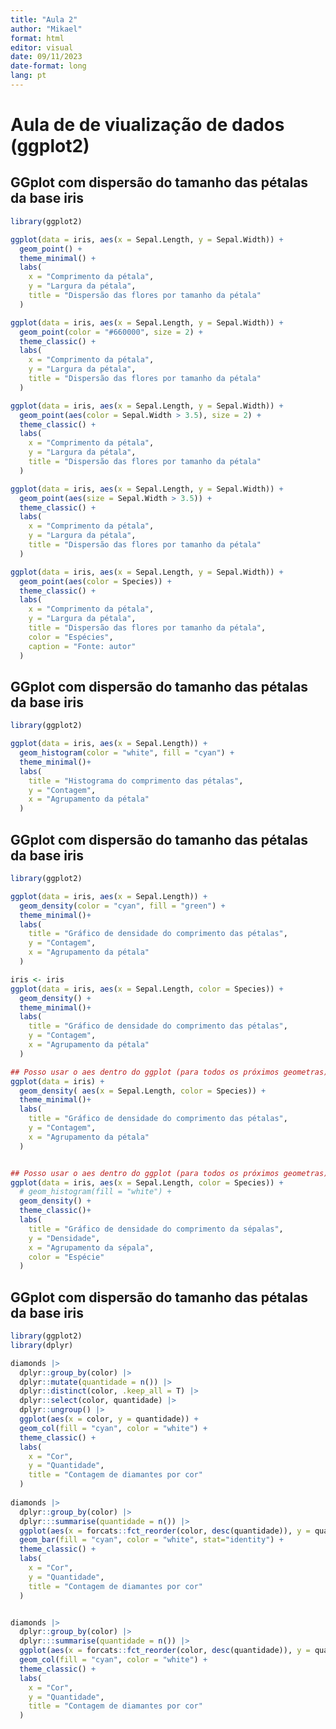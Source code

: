 ```yaml
---
title: "Aula 2"
author: "Mikael"
format: html
editor: visual
date: 09/11/2023
date-format: long
lang: pt
---
```


# Aula de de viualização de dados (ggplot2)

## GGplot com dispersão do tamanho das pétalas da base iris

```r
library(ggplot2)

ggplot(data = iris, aes(x = Sepal.Length, y = Sepal.Width)) +
  geom_point() +
  theme_minimal() +
  labs(
    x = "Comprimento da pétala",
    y = "Largura da pétala",
    title = "Dispersão das flores por tamanho da pétala"
  )

ggplot(data = iris, aes(x = Sepal.Length, y = Sepal.Width)) +
  geom_point(color = "#660000", size = 2) +
  theme_classic() +
  labs(
    x = "Comprimento da pétala",
    y = "Largura da pétala",
    title = "Dispersão das flores por tamanho da pétala"
  )

ggplot(data = iris, aes(x = Sepal.Length, y = Sepal.Width)) +
  geom_point(aes(color = Sepal.Width > 3.5), size = 2) +
  theme_classic() +
  labs(
    x = "Comprimento da pétala",
    y = "Largura da pétala",
    title = "Dispersão das flores por tamanho da pétala"
  )

ggplot(data = iris, aes(x = Sepal.Length, y = Sepal.Width)) +
  geom_point(aes(size = Sepal.Width > 3.5)) +
  theme_classic() +
  labs(
    x = "Comprimento da pétala",
    y = "Largura da pétala",
    title = "Dispersão das flores por tamanho da pétala"
  )

ggplot(data = iris, aes(x = Sepal.Length, y = Sepal.Width)) +
  geom_point(aes(color = Species)) +
  theme_classic() +
  labs(
    x = "Comprimento da pétala",
    y = "Largura da pétala",
    title = "Dispersão das flores por tamanho da pétala",
    color = "Espécies",
    caption = "Fonte: autor"
  )


```



## GGplot com dispersão do tamanho das pétalas da base iris

```r
library(ggplot2)

ggplot(data = iris, aes(x = Sepal.Length)) +
  geom_histogram(color = "white", fill = "cyan") +
  theme_minimal()+
  labs(
    title = "Histograma do comprimento das pétalas",
    y = "Contagem",
    x = "Agrupamento da pétala"
  )
```

## GGplot com dispersão do tamanho das pétalas da base iris

```r
library(ggplot2)

ggplot(data = iris, aes(x = Sepal.Length)) +
  geom_density(color = "cyan", fill = "green") +
  theme_minimal()+
  labs(
    title = "Gráfico de densidade do comprimento das pétalas",
    y = "Contagem",
    x = "Agrupamento da pétala"
  )

iris <- iris
ggplot(data = iris, aes(x = Sepal.Length, color = Species)) +
  geom_density() +
  theme_minimal()+
  labs(
    title = "Gráfico de densidade do comprimento das pétalas",
    y = "Contagem",
    x = "Agrupamento da pétala"
  )

## Posso usar o aes dentro do ggplot (para todos os próximos geometras) ou direto numa geometria
ggplot(data = iris) +
  geom_density( aes(x = Sepal.Length, color = Species)) +
  theme_minimal()+
  labs(
    title = "Gráfico de densidade do comprimento das pétalas",
    y = "Contagem",
    x = "Agrupamento da pétala"
  )


## Posso usar o aes dentro do ggplot (para todos os próximos geometras) ou direto numa geometria
ggplot(data = iris, aes(x = Sepal.Length, color = Species)) +
  # geom_histogram(fill = "white") +
  geom_density() +
  theme_classic()+
  labs(
    title = "Gráfico de densidade do comprimento da sépalas",
    y = "Densidade",
    x = "Agrupamento da sépala",
    color = "Espécie"
  )
```


## GGplot com dispersão do tamanho das pétalas da base iris

```r

library(ggplot2)
library(dplyr)

diamonds |> 
  dplyr::group_by(color) |> 
  dplyr::mutate(quantidade = n()) |> 
  dplyr::distinct(color, .keep_all = T) |>
  dplyr::select(color, quantidade) |> 
  dplyr::ungroup() |> 
  ggplot(aes(x = color, y = quantidade)) +
  geom_col(fill = "cyan", color = "white") +
  theme_classic() +
  labs(
    x = "Cor",
    y = "Quantidade",
    title = "Contagem de diamantes por cor"
  )
  
diamonds |> 
  dplyr::group_by(color) |> 
  dplyr:::summarise(quantidade = n()) |> 
  ggplot(aes(x = forcats::fct_reorder(color, desc(quantidade)), y = quantidade)) +
  geom_bar(fill = "cyan", color = "white", stat="identity") +
  theme_classic() +
  labs(
    x = "Cor",
    y = "Quantidade",
    title = "Contagem de diamantes por cor"
  )


diamonds |> 
  dplyr::group_by(color) |> 
  dplyr:::summarise(quantidade = n()) |> 
  ggplot(aes(x = forcats::fct_reorder(color, desc(quantidade)), y = quantidade)) +
  geom_col(fill = "cyan", color = "white") +
  theme_classic() +
  labs(
    x = "Cor",
    y = "Quantidade",
    title = "Contagem de diamantes por cor"
  )
```
